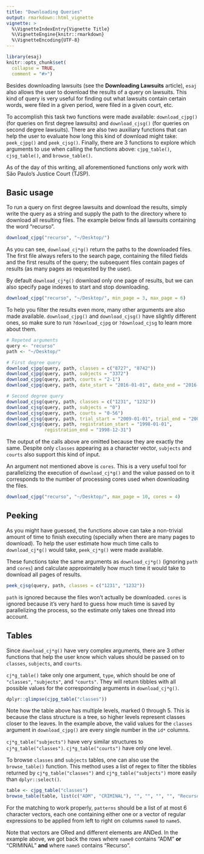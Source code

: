```yaml
---
title: "Downloading Queries"
output: rmarkdown::html_vignette
vignette: >
  %\VignetteIndexEntry{Vignette Title}
  %\VignetteEngine{knitr::rmarkdown}
  %\VignetteEncoding{UTF-8}
---
```


```r
library(esaj)
knitr::opts_chunk$set(
  collapse = TRUE,
  comment = "#>")
```

Besides downloading lawsuits (see the **Downloading Lawsuits** article), `esaj`
also allows the user to download the results of a query on lawsuits. This kind
of query is very useful for finding out what lawsuits contain certain words,
were filed in a given period, were filed in a given court, etc.

To accomplish this task two functions were made available: `download_cjpg()`
(for queries on first degree lawsuits) and `download_cjsg()` (for queries
on second degree lawsuits). There are also two auxiliary functions that can
help the user to evaluate how long this kind of download might take:
`peek_cjpg()` and `peek_cjsg()`. Finally, there are 3 functions to explore
which arguments to use when calling the functions above: `cjpg_table()`,
`cjsg_table()`, and `browse_table()`.

As of the day of this writing, all aforementioned functions only work with São
Paulo's Justice Court (TJSP).

## Basic usage

To run a query on first degree lawsuits and download the results, simply write
the query as a string and supply the path to the directory where to download all
resulting files. The example below finds all lawsuits containing the word
"recurso".

```r
download_cjpg("recurso", "~/Desktop/")
```

As you can see, `download_cj*g()` return the paths to the downloaded files.
The first file always refers to the search page, containing the filled fields
and the first results of the query; the subsequent files contain pages of
results (as many pages as requested by the user).

By default `download_cj*g()` download only one page of results, but we can
also specify page indexes to start and stop downloading.

```r
download_cjpg("recurso", "~/Desktop/", min_page = 3, max_page = 6)
```

To help you filter the results even more, many other arguments are also made
available. `download_cjpg()` and `download_cjsg()` have slightly different
ones, so make sure to run `?download_cjpg` or `?download_cjsg` to learn more
about them.

```r
# Repeted arguments
query <- "recurso"
path <- "~/Desktop/"

# First degree query
download_cjpg(query, path, classes = c("8727", "8742"))
download_cjpg(query, path, subjects = "3372")
download_cjpg(query, path, courts = "2-1")
download_cjpg(query, path, date_start = "2016-01-01", date_end = "2016-12-31")

# Second degree query
download_cjsg(query, path, classes = c("1231", "1232"))
download_cjsg(query, path, subjects = "0")
download_cjsg(query, path, courts = "0-56")
download_cjsg(query, path, trial_start = "2009-01-01", trial_end = "2009-12-31")
download_cjsg(query, path, registration_start = "1998-01-01",
              registration_end = "1998-12-31")
```

The output of the calls above are omitted because they are exactly the same.
Despite only `classes` appearing as a character vector, `subjects` and `courts`
also support this kind of input.

An argument not mentioned above is `cores`. This is a very useful tool for
parallelizing the execution of `download_cj*g()` and the value passed on to
it corresponds to the number of processing cores used when downloading the files.

```r
download_cjpg("recurso", "~/Desktop/", max_page = 10, cores = 4)
```

## Peeking

As you might have guessed, the functions above can take a non-trivial amount of
time to finish executing (specially when there are many pages to download). To
help the user estimate how much time calls to `download_cj*g()` would take,
`peek_cj*g()` were made available.

These functions take the same arguments as `download_cj*g()` (ignoring `path`
and `cores`) and calculate approximatelly how much time it would take to
download all pages of results.

```r
peek_cjsg(query, path, classes = c("1231", "1232"))
```

`path` is ignored because the files won't actually be downloaded. `cores` is
ignored because it's very hard to guess how much time is saved by parallelizing
the process, so the estimate only takes one thread into account.

## Tables

Since `download_cj*g()` have very complex arguments, there are 3 other functions
that help the user know which values should be passed on to `classes`,
`subjects`, and `courts`.

`cj*g_table()` take only one argument, `type`, which should be one of
`"classes"`, `"subjects"`, and `"courts"`. They will return tibbles with
all possible values for the corresponding arguments in `download_cj*g()`.

```r
dplyr::glimpse(cjpg_table("classes"))
```

Note how the table above has multiple levels, marked 0 through 5. This is
because the class structure is a tree, so higher levels represent classes
closer to the leaves. In the example above, the valid values for the `classes`
argument in `download_cjpg()` are every single number in the `id*` columns.

`cj*g_table("subjects")` have very similar structures to
`cj*g_table("classes")`. `cj*g_table("courts")` have only one level.

To browse `classes` and `subjects` tables, one can also use the `browse_table()`
function. This method uses a list of regex to filter the tibbles returned by
`cj*g_table("classes")` and `cj*g_table("subjects")` more easily than
`dplyr::select()`.

```r
table <- cjpg_table("classes")
browse_table(table, list(c("ADM", "CRIMINAL"), "", "", "", "", "Recurso"))
```

For the matching to work properly, `patterns` should be a list of at most 6
character vectors, each one containing either one or a vector of regular
expressions to be applied from left to right on columns `name0` to `name5`.

Note that vectors are ORed and different elements are ANDed. In the example
above, we got back the rows where `name0` contains "ADM" **or** "CRIMINAL"
**and** where `name5` contains "Recurso".
